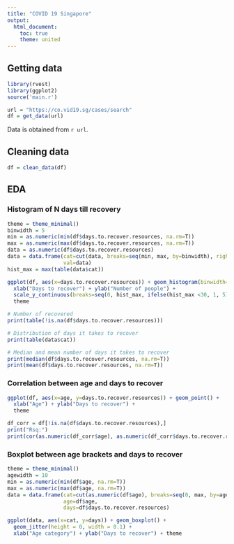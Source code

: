 ---
title: "COVID 19 Singapore"
output:
  html_document:
    toc: true
    theme: united
---

## Getting data

```{r}
library(rvest)
library(ggplot2)
source('main.r')

url = "https://co.vid19.sg/cases/search"
df = get_data(url)
```

Data is obtained from `r url`. 

## Cleaning data

```{r}
df = clean_data(df)
```

## EDA

### Histogram of N days till recovery
```{r}
theme = theme_minimal()
binwidth = 5
min = as.numeric(min(df$days.to.recover.resources, na.rm=T))
max = as.numeric(max(df$days.to.recover.resources, na.rm=T))
data = as.numeric(df$days.to.recover.resources)
data = data.frame(cat=cut(data, breaks=seq(min, max, by=binwidth), right = FALSE),
                  val=data)
hist_max = max(table(data$cat))

ggplot(df, aes(x=days.to.recover.resources)) + geom_histogram(binwidth=binwidth, na.rm=T) + 
  xlab("Days to recover") + ylab("Number of people") +
  scale_y_continuous(breaks=seq(0, hist_max, ifelse(hist_max <30, 1, 5))) +
  theme

# Number of recovered
print(table(!is.na(df$days.to.recover.resources)))

# Distribution of days it takes to recover
print(table(data$cat))

# Median and mean number of days it takes to recover
print(median(df$days.to.recover.resources, na.rm=T))
print(mean(df$days.to.recover.resources, na.rm=T))

```

### Correlation between age and days to recover
```{r}

ggplot(df, aes(x=age, y=days.to.recover.resources)) + geom_point() + 
  xlab("Age") + ylab("Days to recover") +
  theme

df_corr = df[!is.na(df$days.to.recover.resources),]
print("Rsq:")
print(cor(as.numeric(df_corr$age), as.numeric(df_corr$days.to.recover.resources))^2)

```

### Boxplot between age brackets and days to recover
```{r}
theme = theme_minimal()
agewidth = 10
min = as.numeric(min(df$age, na.rm=T))
max = as.numeric(max(df$age, na.rm=T))
data = data.frame(cat=cut(as.numeric(df$age), breaks=seq(0, max, by=agewidth), right = FALSE),
                  age=df$age, 
                  days=df$days.to.recover.resources)

ggplot(data, aes(x=cat, y=days)) + geom_boxplot() +
  geom_jitter(height = 0, width = 0.1) +
  xlab("Age category") + ylab("Days to recover") + theme

```